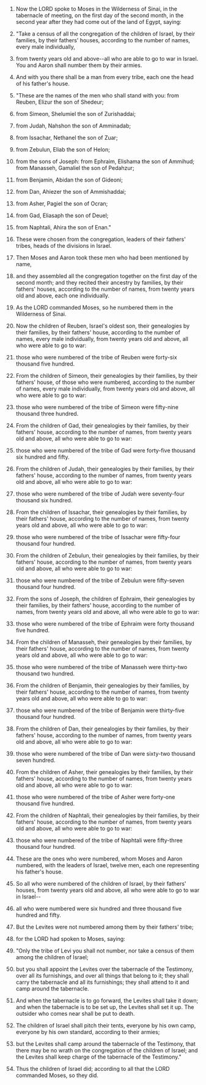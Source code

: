 
1. Now the LORD spoke to Moses in the Wilderness of Sinai, in the tabernacle of meeting, on the first day of the second month, in the second year after they had come out of the land of Egypt, saying:

2. "Take a census of all the congregation of the children of Israel, by their families, by their fathers' houses, according to the number of names, every male individually,

3. from twenty years old and above--all who are able to go to war in Israel. You and Aaron shall number them by their armies.

4. And with you there shall be a man from every tribe, each one the head of his father's house.

5. "These are the names of the men who shall stand with you: from Reuben, Elizur the son of Shedeur;

6. from Simeon, Shelumiel the son of Zurishaddai;

7. from Judah, Nahshon the son of Amminadab;

8. from Issachar, Nethanel the son of Zuar;

9. from Zebulun, Eliab the son of Helon;

10. from the sons of Joseph: from Ephraim, Elishama the son of Ammihud; from Manasseh, Gamaliel the son of Pedahzur;

11. from Benjamin, Abidan the son of Gideoni;

12. from Dan, Ahiezer the son of Ammishaddai;

13. from Asher, Pagiel the son of Ocran;

14. from Gad, Eliasaph the son of Deuel;

15. from Naphtali, Ahira the son of Enan."

16. These were chosen from the congregation, leaders of their fathers' tribes, heads of the divisions in Israel.

17. Then Moses and Aaron took these men who had been mentioned by name,

18. and they assembled all the congregation together on the first day of the second month; and they recited their ancestry by families, by their fathers' houses, according to the number of names, from twenty years old and above, each one individually.

19. As the LORD commanded Moses, so he numbered them in the Wilderness of Sinai.

20. Now the children of Reuben, Israel's oldest son, their genealogies by their families, by their fathers' house, according to the number of names, every male individually, from twenty years old and above, all who were able to go to war:

21. those who were numbered of the tribe of Reuben were forty-six thousand five hundred.

22. From the children of Simeon, their genealogies by their families, by their fathers' house, of those who were numbered, according to the number of names, every male individually, from twenty years old and above, all who were able to go to war:

23. those who were numbered of the tribe of Simeon were fifty-nine thousand three hundred.

24. From the children of Gad, their genealogies by their families, by their fathers' house, according to the number of names, from twenty years old and above, all who were able to go to war:

25. those who were numbered of the tribe of Gad were forty-five thousand six hundred and fifty.

26. From the children of Judah, their genealogies by their families, by their fathers' house, according to the number of names, from twenty years old and above, all who were able to go to war:

27. those who were numbered of the tribe of Judah were seventy-four thousand six hundred.

28. From the children of Issachar, their genealogies by their families, by their fathers' house, according to the number of names, from twenty years old and above, all who were able to go to war:

29. those who were numbered of the tribe of Issachar were fifty-four thousand four hundred.

30. From the children of Zebulun, their genealogies by their families, by their fathers' house, according to the number of names, from twenty years old and above, all who were able to go to war:

31. those who were numbered of the tribe of Zebulun were fifty-seven thousand four hundred.

32. From the sons of Joseph, the children of Ephraim, their genealogies by their families, by their fathers' house, according to the number of names, from twenty years old and above, all who were able to go to war:

33. those who were numbered of the tribe of Ephraim were forty thousand five hundred.

34. From the children of Manasseh, their genealogies by their families, by their fathers' house, according to the number of names, from twenty years old and above, all who were able to go to war:

35. those who were numbered of the tribe of Manasseh were thirty-two thousand two hundred.

36. From the children of Benjamin, their genealogies by their families, by their fathers' house, according to the number of names, from twenty years old and above, all who were able to go to war:

37. those who were numbered of the tribe of Benjamin were thirty-five thousand four hundred.

38. From the children of Dan, their genealogies by their families, by their fathers' house, according to the number of names, from twenty years old and above, all who were able to go to war:

39. those who were numbered of the tribe of Dan were sixty-two thousand seven hundred.

40. From the children of Asher, their genealogies by their families, by their fathers' house, according to the number of names, from twenty years old and above, all who were able to go to war:

41. those who were numbered of the tribe of Asher were forty-one thousand five hundred.

42. From the children of Naphtali, their genealogies by their families, by their fathers' house, according to the number of names, from twenty years old and above, all who were able to go to war:

43. those who were numbered of the tribe of Naphtali were fifty-three thousand four hundred.

44. These are the ones who were numbered, whom Moses and Aaron numbered, with the leaders of Israel, twelve men, each one representing his father's house.

45. So all who were numbered of the children of Israel, by their fathers' houses, from twenty years old and above, all who were able to go to war in Israel--

46. all who were numbered were six hundred and three thousand five hundred and fifty.

47. But the Levites were not numbered among them by their fathers' tribe;

48. for the LORD had spoken to Moses, saying:

49. "Only the tribe of Levi you shall not number, nor take a census of them among the children of Israel;

50. but you shall appoint the Levites over the tabernacle of the Testimony, over all its furnishings, and over all things that belong to it; they shall carry the tabernacle and all its furnishings; they shall attend to it and camp around the tabernacle.

51. And when the tabernacle is to go forward, the Levites shall take it down; and when the tabernacle is to be set up, the Levites shall set it up. The outsider who comes near shall be put to death.

52. The children of Israel shall pitch their tents, everyone by his own camp, everyone by his own standard, according to their armies;

53. but the Levites shall camp around the tabernacle of the Testimony, that there may be no wrath on the congregation of the children of Israel; and the Levites shall keep charge of the tabernacle of the Testimony."

54. Thus the children of Israel did; according to all that the LORD commanded Moses, so they did.



